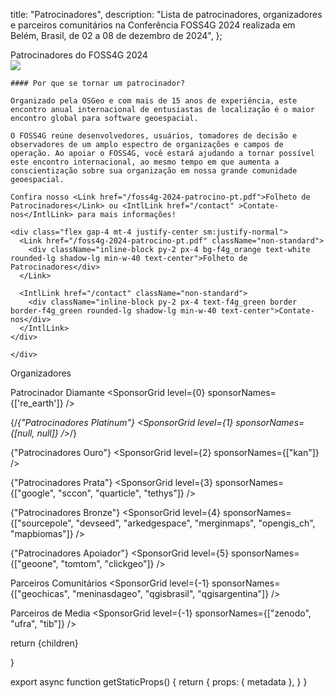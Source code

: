 
  title: "Patrocinadores",
  description: "Lista de patrocinadores, organizadores e parceiros comunitários na Conferência FOSS4G 2024 realizada em Belém, Brasil, de 02 a 08 de dezembro de 2024",
};


<Heading bubble color="orange">
  Patrocinadores do FOSS4G 2024
</Heading>

<div className="grid space-y-4 mt-4">
  <div className="grid md:grid-cols-2 gap-4">  
    <div>
      <Image placeholder="blur" src={Foss4g2022OpeningSession} className="rounded-lg" />
    </div>
    <div className="">

    #### Por que se tornar um patrocinador?

    Organizado pela OSGeo e com mais de 15 anos de experiência, este encontro anual internacional de entusiastas de localização é o maior encontro global para software geoespacial.

    O FOSS4G reúne desenvolvedores, usuários, tomadores de decisão e observadores de um amplo espectro de organizações e campos de operação. Ao apoiar o FOSS4G, você estará ajudando a tornar possível este encontro internacional, ao mesmo tempo em que aumenta a conscientização sobre sua organização em nossa grande comunidade geoespacial.

    Confira nosso <Link href="/foss4g-2024-patrocino-pt.pdf">Folheto de Patrocinadores</Link> ou <IntlLink href="/contact" >Contate-nos</IntlLink> para mais informações!

    <div class="flex gap-4 mt-4 justify-center sm:justify-normal">
      <Link href="/foss4g-2024-patrocino-pt.pdf" className="non-standard">
        <div className="inline-block py-2 px-4 bg-f4g_orange text-white rounded-lg shadow-lg min-w-40 text-center">Folheto de Patrocinadores</div>
      </Link>

      <IntlLink href="/contact" className="non-standard">
        <div className="inline-block py-2 px-4 text-f4g_green border border-f4g_green rounded-lg shadow-lg min-w-40 text-center">Contate-nos</div>
      </IntlLink>
    </div>

    </div>

  </div>
</div>


<div className="border border-f4g_orange max-w-[800px] mx-auto my-8">
  <div className="bg-f4g_orange font-ubuntu text-white text-xl text-center py-1">
    Organizadores
  </div>
  
  <div className="my-4">
    <SponsorGrid level={-1} sponsorNames={["osgeo", "osgeobrasil", "geolibres", "ifpa"]} />
  </div>
</div>


<ArrowHeading size={0}>Patrocinador Diamante</ArrowHeading>
<SponsorGrid level={0} sponsorNames={['re_earth']} />

{/*<ArrowHeading size={1}>{"Patrocinadores Platinum"}</ArrowHeading>
<SponsorGrid level={1} sponsorNames={[null, null]} />*/}

<ArrowHeading size={2}>{"Patrocinadores Ouro"}</ArrowHeading>
<SponsorGrid level={2} sponsorNames={["kan"]} />

<ArrowHeading size={2}>{"Patrocinadores Prata"}</ArrowHeading>
<SponsorGrid level={3} sponsorNames={["google", "sccon", "quarticle", "tethys"]} />

<ArrowHeading size={2}>{"Patrocinadores Bronze"}</ArrowHeading>
<SponsorGrid level={4} sponsorNames={["sourcepole", "devseed", "arkedgespace", "merginmaps", "opengis_ch", "mapbiomas"]} />

<ArrowHeading size={2}>{"Patrocinadores Apoiador"}</ArrowHeading>
<SponsorGrid level={5} sponsorNames={["geoone", "tomtom", "clickgeo"]} />

<ArrowHeading size={2} color="orange">Parceiros Comunitários</ArrowHeading>
<SponsorGrid level={-1} sponsorNames={["geochicas", "meninasdageo", "qgisbrasil", "qgisargentina"]} />

<ArrowHeading size={2} color="orange">Parceiros de Media</ArrowHeading>
<SponsorGrid level={-1} sponsorNames={["zenodo", "ufra", "tib"]} />

  return <MdxLayout metadata={metadata}>{children}</MdxLayout>

}

export async function getStaticProps() {
  return {
    props: {
      metadata
    },
  }
}
